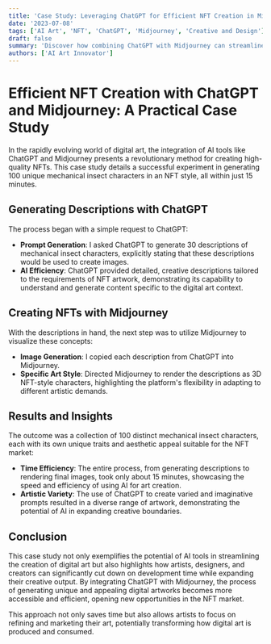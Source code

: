 ```yaml
---
title: 'Case Study: Leveraging ChatGPT for Efficient NFT Creation in Midjourney'
date: '2023-07-08'
tags: ['AI Art', 'NFT', 'ChatGPT', 'Midjourney', 'Creative and Design']
draft: false
summary: 'Discover how combining ChatGPT with Midjourney can streamline the creation of unique NFT artworks, with a focus on mechanical insect characters.'
authors: ['AI Art Innovator']
---
```


# Efficient NFT Creation with ChatGPT and Midjourney: A Practical Case Study

In the rapidly evolving world of digital art, the integration of AI tools like ChatGPT and Midjourney presents a revolutionary method for creating high-quality NFTs. This case study details a successful experiment in generating 100 unique mechanical insect characters in an NFT style, all within just 15 minutes.

## Generating Descriptions with ChatGPT

The process began with a simple request to ChatGPT:

- **Prompt Generation**: I asked ChatGPT to generate 30 descriptions of mechanical insect characters, explicitly stating that these descriptions would be used to create images.
- **AI Efficiency**: ChatGPT provided detailed, creative descriptions tailored to the requirements of NFT artwork, demonstrating its capability to understand and generate content specific to the digital art context.

## Creating NFTs with Midjourney

With the descriptions in hand, the next step was to utilize Midjourney to visualize these concepts:

- **Image Generation**: I copied each description from ChatGPT into Midjourney.
- **Specific Art Style**: Directed Midjourney to render the descriptions as 3D NFT-style characters, highlighting the platform's flexibility in adapting to different artistic demands.

## Results and Insights

The outcome was a collection of 100 distinct mechanical insect characters, each with its own unique traits and aesthetic appeal suitable for the NFT market:

- **Time Efficiency**: The entire process, from generating descriptions to rendering final images, took only about 15 minutes, showcasing the speed and efficiency of using AI for art creation.
- **Artistic Variety**: The use of ChatGPT to create varied and imaginative prompts resulted in a diverse range of artwork, demonstrating the potential of AI in expanding creative boundaries.

## Conclusion

This case study not only exemplifies the potential of AI tools in streamlining the creation of digital art but also highlights how artists, designers, and creators can significantly cut down on development time while expanding their creative output. By integrating ChatGPT with Midjourney, the process of generating unique and appealing digital artworks becomes more accessible and efficient, opening new opportunities in the NFT market.

This approach not only saves time but also allows artists to focus on refining and marketing their art, potentially transforming how digital art is produced and consumed.
